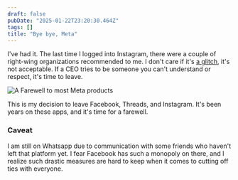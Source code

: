 ```yaml
---
draft: false
pubDate: "2025-01-22T23:20:30.464Z"
tags: []
title: "Bye bye, Meta"
---
```


I've had it. The last time I logged into Instagram, there were a couple of right-wing organizations recommended to me. I don't care if it's [a glitch](https://www.bbc.com/news/articles/c4g32yxpdz0o), it's not acceptable. If a CEO tries to be someone you can't understand or respect, it's time to leave.


<LinkPreview url="https://www.bbc.com/news/articles/c4g32yxpdz0o" size="sm" />

![A Farewell to most Meta products](../../images/meta-bye.png)

This is my decision to leave Facebook, Threads, and Instagram. It's been years on these apps, and it's time for a farewell.

### Caveat

I am still on Whatsapp due to communication with some friends who haven't left that platform yet. I fear Facebook has such a monopoly on there, and I realize such drastic measures are hard to keep when it comes to cutting off ties with everyone.
